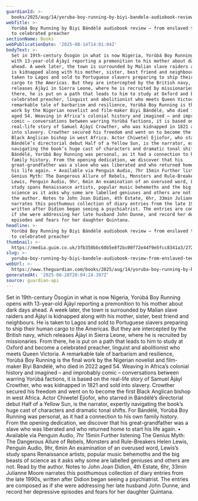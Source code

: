 ```yaml
---
guardianId: >-
  books/2025/aug/14/yoruba-boy-running-by-biyi-bandele-audiobook-review-from-enslaved-teenager-to-celebrated-preacher
webTitle: >-
  Yorùbá Boy Running by Biyi Bándélé audiobook review – from enslaved teenager
  to celebrated preacher
sectionName: Books
webPublicationDate: '2025-08-14T14:01:04Z'
bodyText: >-
  Set in 19th-century Òsogùn in what is now Nigeria, Yorùbá Boy Running opens
  with 13-year-old Àjàyí reporting a premonition to his mother about dark days
  ahead. A week later, the town is surrounded by Malian slave raiders and Àjàyí
  is kidnapped along with his mother, sister, best friend and neighbours. He is
  taken to Lagos and sold to Portuguese slavers preparing to ship their human
  cargo to the Americas. But they are intercepted by the British navy, which
  releases Àjàyí in Sierra Leone, where he is recruited by missionaries. From
  there, he is put on a path that leads to him to study at Oxford and become a
  celebrated preacher, linguist and abolitionist who meets Queen Victoria. A
  remarkable tale of barbarism and resilience, Yorùbá Boy Running is the final
  work by the Nigerian novelist and film-maker Biyi Bándélé, who died in 2022
  aged 54. Weaving in Africa’s colonial history and imagined – and improbably
  comic – conversations between warring Yorùbá factions, it is based on the
  real-life story of Samuel Àjàyí Crowther, who was kidnapped in 1821 and sold
  into slavery. Crowther secured his freedom and went on to become the first
  Black Anglican bishop in west Africa. Actor Chiwetel Ejiofor, who starred in
  Bándélé’s directorial debut Half of a Yellow Sun, is the narrator, expertly
  navigating the book’s huge cast of characters and dramatic tonal shifts. For
  Bándélé, Yorùbá Boy Running was personal, as it had a connection to his own
  family history. From the opening dedication, we discover that his
  great-grandfather was a slave who was liberated and who returned home to start
  his life again. • Available via Penguin Audio, 7hr 15min Further listening The
  Genius Myth: The Dangerous Allure of Rebels, Monsters and Rule-Breakers Helen
  Lewis, Penguin Audio, 9hr, 6min An examination of an overused word, Lewis’s
  study spans Renaissance artists, popular music behemoths and the big beasts of
  science as it asks why some are labelled geniuses and others are not. Read by
  the author. Notes to John Joan Didion, 4th Estate, 6hr, 33min Julianne Moore
  narrates this posthumous collection of diary entries from the late 1990s,
  written after Didion began seeing a psychiatrist. The entries are composed as
  if she were addressing her late husband John Dunne, and record her depressive
  episodes and fears for her daughter Quintana.
headline: >-
  Yorùbá Boy Running by Biyi Bándélé audiobook review – from enslaved teenager
  to celebrated preacher
thumbnail: >-
  https://media.guim.co.uk/3fb350bbc60b5e8f2bc00f72e44f9e5fcc8341a3/2728_1486_1215_972/500.jpg
slug: >-
  yoruba-boy-running-by-biyi-bandele-audiobook-review-from-enslaved-teenager-to-celebrated-preacher
webUrl: >-
  https://www.theguardian.com/books/2025/aug/14/yoruba-boy-running-by-biyi-bandele-audiobook-review-from-enslaved-teenager-to-celebrated-preacher
generatedAt: '2025-08-28T20:04:24.397Z'
source: guardian-api
---
```

Set in 19th-century Òsogùn in what is now Nigeria, Yorùbá Boy Running opens with 13-year-old Àjàyí reporting a premonition to his mother about dark days ahead. A week later, the town is surrounded by Malian slave raiders and Àjàyí is kidnapped along with his mother, sister, best friend and neighbours. He is taken to Lagos and sold to Portuguese slavers preparing to ship their human cargo to the Americas. But they are intercepted by the British navy, which releases Àjàyí in Sierra Leone, where he is recruited by missionaries. From there, he is put on a path that leads to him to study at Oxford and become a celebrated preacher, linguist and abolitionist who meets Queen Victoria. A remarkable tale of barbarism and resilience, Yorùbá Boy Running is the final work by the Nigerian novelist and film-maker Biyi Bándélé, who died in 2022 aged 54. Weaving in Africa’s colonial history and imagined – and improbably comic – conversations between warring Yorùbá factions, it is based on the real-life story of Samuel Àjàyí Crowther, who was kidnapped in 1821 and sold into slavery. Crowther secured his freedom and went on to become the first Black Anglican bishop in west Africa. Actor Chiwetel Ejiofor, who starred in Bándélé’s directorial debut Half of a Yellow Sun, is the narrator, expertly navigating the book’s huge cast of characters and dramatic tonal shifts. For Bándélé, Yorùbá Boy Running was personal, as it had a connection to his own family history. From the opening dedication, we discover that his great-grandfather was a slave who was liberated and who returned home to start his life again. • Available via Penguin Audio, 7hr 15min Further listening The Genius Myth: The Dangerous Allure of Rebels, Monsters and Rule-Breakers Helen Lewis, Penguin Audio, 9hr, 6min An examination of an overused word, Lewis’s study spans Renaissance artists, popular music behemoths and the big beasts of science as it asks why some are labelled geniuses and others are not. Read by the author. Notes to John Joan Didion, 4th Estate, 6hr, 33min Julianne Moore narrates this posthumous collection of diary entries from the late 1990s, written after Didion began seeing a psychiatrist. The entries are composed as if she were addressing her late husband John Dunne, and record her depressive episodes and fears for her daughter Quintana.
